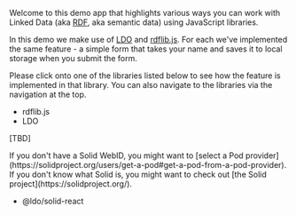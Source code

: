 
Welcome to this demo app that highlights various ways you can work with Linked Data (aka [RDF](https://www.w3.org/TR/rdf11-primer/), aka semantic data) using
JavaScript libraries.

In this demo we make use of [LDO](https://github.com/o-development/ldo/) and
[rdflib.js](https://github.com/linkeddata/rdflib.js/). For each we've implemented the same feature - a simple form
that takes your name and saves it to local storage when you submit the form.


Please click onto one of the libraries listed below to see how the feature is implemented in that library. You can also
navigate to the libraries via the navigation at the top.

- <Link to="/rdflib">rdflib.js</Link>
- <Link to="/ldo">LDO</Link>

[TBD]

<div className="message is-warning">
    <div className="message-body">
        If you don't have a Solid WebID, you might want to [select a Pod
        provider](https://solidproject.org/users/get-a-pod#get-a-pod-from-a-pod-provider). If you don't know what Solid
        is, you might want to check out [the Solid project](https://solidproject.org/).
    </div>
</div>

- <Link to="/ldo-solid-react">@ldo/solid-react</Link>